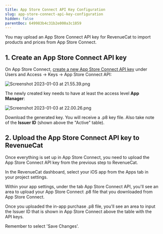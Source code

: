 ```yaml
---
title: App Store Connect API Key Configuration
slug: app-store-connect-api-key-configuration
hidden: false
parentDoc: 649983b4c31b2e000a3c1859
---
```

You may upload an App Store Connect API key for RevenueCat to import products and prices from App Store Connect. 

## 1. Create an App Store Connect API key

On App Store Connect, [create a new App Store Connect API key](https://developer.apple.com/documentation/appstoreconnectapi/creating_api_keys_for_app_store_connect_api) under Users and Access → Keys → App Store Connect API:

![](/images/de40cd6-Screenshot_2023-01-03_at_21.55.39_a2e6d03de0f8149efd78660a4e47cc97.png "Screenshot 2023-01-03 at 21.55.39.png")



The newly created key needs to have at least the access level **App Manager**:

![](/images/2153907-generate_api_key_14292ba4f98a1605112ec92c3e634795.png "Screenshot 2023-01-03 at 22.00.26.png")



Download the generated key. You will receive a .p8 key file. Also take note of the **Issuer ID** (shown above the "Active" table).

## 2. Upload the App Store Connect API key to RevenueCat

Once everything is set up in App Store Connect, you need to upload the App Store Connect API key from the previous step to RevenueCat. 

In the RevenueCat dashboard, select your iOS app from the Apps tab in your project settings.

Within your app settings, under the tab App Store Connect API, you'll see an area to upload your App Store Connect .p8 file that you downloaded from App Store Connect. 

Once you uploaded the in-app purchase .p8 file, you'll see an area to input the Issuer ID that is shown in App Store Connect above the table with the API keys.

Remember to select 'Save Changes'.
